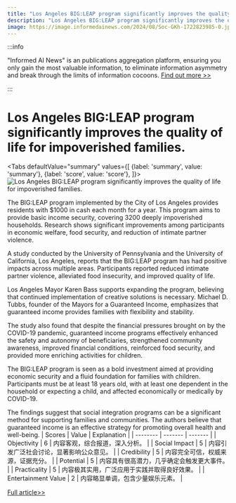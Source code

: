 ```yaml
---
title: "Los Angeles BIG:LEAP program significantly improves the quality of life for impoverished families."
description: "Los Angeles BIG:LEAP program significantly improves the quality of life for impoverished families."
image: https://image.informedainews.com/2024/08/Soc-GKh-1722823985-0.jpg
---
```



:::info

"Informed AI News" is an publications aggregation platform, ensuring you only gain the most valuable information, to eliminate information asymmetry and break through the limits of information cocoons.  [Find out more >>](/)

:::

# Los Angeles BIG:LEAP program significantly improves the quality of life for impoverished families.


<Tabs
	defaultValue="summary"
	values={[
	{label: 'summary', value: 'summary'},
	{label: 'score', value: 'score'},
]}>
<TabItem value="summary">
<img
  src="https://image.informedainews.com/2024/08/Soc-GKh-1722823985-0.jpg"
  alt="Los Angeles BIG:LEAP program significantly improves the quality of life for impoverished families."
/>



The BIG:LEAP program implemented by the City of Los Angeles provides residents with $1000 in cash each month for a year. This program aims to provide basic income security, covering 3200 deeply impoverished households. Research shows significant improvements among participants in economic welfare, food security, and reduction of intimate partner violence.

A study conducted by the University of Pennsylvania and the University of California, Los Angeles, reports that the BIG:LEAP program has had positive impacts across multiple areas. Participants reported reduced intimate partner violence, alleviated food insecurity, and improved quality of life.

Los Angeles Mayor Karen Bass supports expanding the program, believing that continued implementation of creative solutions is necessary. Michael D. Tubbs, founder of the Mayors for a Guaranteed Income, emphasizes that guaranteed income provides families with flexibility and stability.

The study also found that despite the financial pressures brought on by the COVID-19 pandemic, guaranteed income programs effectively enhanced the safety and autonomy of beneficiaries, strengthened community awareness, improved financial conditions, reinforced food security, and provided more enriching activities for children.

The BIG:LEAP program is seen as a bold investment aimed at providing economic security and a fluid foundation for families with children. Participants must be at least 18 years old, with at least one dependent in the household or expecting a child, and affected economically or medically by COVID-19.

The findings suggest that social integration programs can be a significant method for supporting families and communities. The authors believe that guaranteed income is an effective strategy for promoting overall health and well-being.
</TabItem>
<TabItem value="score">
	| Scores     | Value   | Explanation |
	| -------- | ------- | ------- |
	| Objectivity  | 6    | 内容客观，综合报道，深入分析。    |
	| Social Impact | 5     | 内容引发广泛社会讨论，显著影响公众意见。    |
	| Credibility    | 5    | 内容完全可信，权威来源，证据充分。    |
	| Potential    | 5    | 内容具有很高潜力，几乎确定会触发更大事件。    |
	| Practicality    | 5    | 内容极其实用，广泛应用于实践并取得良好效果。    |
	| Entertainment Value    | 2    | 内容略显单调，包含少量娱乐元素。    |
</TabItem>
</Tabs>

[Full article>>](https://www.cnbeta.com.tw/articles/science/1440909.htm)
